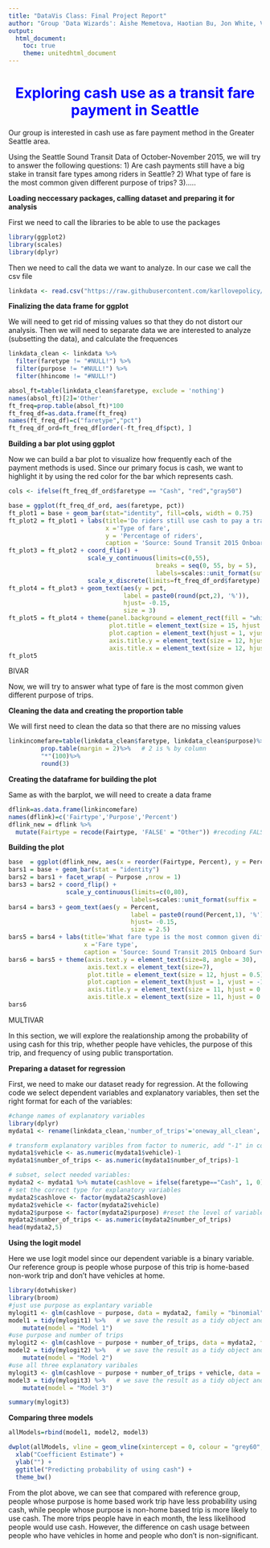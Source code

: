 ```yaml
---
title: "DataVis Class: Final Project Report"
author: "Group 'Data Wizards': Aishe Memetova, Haotian Bu, Jon White, Vitalii Zakhozhyi"
output: 
  html_document:
    toc: true
    theme: unitedhtml_document
---
```

<h1 align="center" style="color:blue">Exploring cash use as a transit fare payment in Seattle</h1>

Our group is interested in cash use as fare payment method in the Greater Seattle area.

Using the Seattle Sound Transit Data of October-November 2015, we will try to answer the following questions:
1) Are cash payments still have a big stake in transit fare types among riders in Seattle?
2) What type of fare is the most common given different purpose of trips?
3).....

**Loading neccessary packages, calling dataset and preparing it for analysis**

First we need to call the libraries to be able to use the packages 

```r
library(ggplot2)
library(scales)
library(dplyr)
```
Then we need to call the data we want to analyze. In our case we call the csv file

```r
linkdata <- read.csv("https://raw.githubusercontent.com/karllovepolicy/Data_Visual_Final_Tutorial/master/Final_Data.csv", stringsAsFactors=FALSE)
```

**Finalizing the data frame for ggplot**

We will need to get rid of missing values so that they do not distort our analysis. Then we will need to separate data we are interested to analyze (subsetting the data), and calculate the frequences

```r
linkdata_clean <- linkdata %>%
  filter(faretype != "#NULL!") %>%
  filter(purpose != "#NULL!") %>% 
  filter(hhincome != "#NULL!")

absol_ft=table(linkdata_clean$faretype, exclude = 'nothing')
names(absol_ft)[2]='Other'
ft_freq=prop.table(absol_ft)*100
ft_freq_df=as.data.frame(ft_freq) 
names(ft_freq_df)=c("faretype","pct")
ft_freq_df_ord=ft_freq_df[order(-ft_freq_df$pct), ]
```

**Building a bar plot using ggplot**

Now we can build a bar plot to visualize how frequently each of the payment methods is used. Since our primary focus is cash, we want to highlight it by using the red color for the bar which represents cash. 
```r
cols <- ifelse(ft_freq_df_ord$faretype == "Cash", "red","gray50")

base = ggplot(ft_freq_df_ord, aes(faretype, pct))
ft_plot1 = base + geom_bar(stat="identity", fill=cols, width = 0.75)
ft_plot2 = ft_plot1 + labs(title='Do riders still use cash to pay a transit fare in Seattle?', #to label the graph 
                           x ='Type of fare',
                           y = 'Percentage of riders',
                           caption = 'Source: Sound Transit 2015 Onboard Survey Data')
ft_plot3 = ft_plot2 + coord_flip() +
                      scale_y_continuous(limits=c(0,55),
                                         breaks = seq(0, 55, by = 5), 
                                         labels=scales::unit_format(suffix = '%')) +
                      scale_x_discrete(limits=ft_freq_df_ord$faretype)
ft_plot4 = ft_plot3 + geom_text(aes(y = pct,
                                label = paste0(round(pct,2), '%')), 
                                hjust= -0.15, 
                                size = 3)
ft_plot5 = ft_plot4 + theme(panel.background = element_rect(fill = "white", color = "black"),
                            plot.title = element_text(size = 15, hjust = 0.5),
                            plot.caption = element_text(hjust = 1, vjust = -1.2),
                            axis.title.y = element_text(size = 12, hjust = 0.5, vjust = 1.75),
                            axis.title.x = element_text(size = 12, hjust = 0.5, vjust = -1.25))
ft_plot5
```


###################### BIVAR #####################   

Now, we will try to answer what type of fare is the most common given different purpose of trips.


**Cleaning the data and creating the proportion table**

We will first need to clean the data so that there are no missing values

```r
linkincomefare=table(linkdata_clean$faretype, linkdata_clean$purpose)%>%
         prop.table(margin = 2)%>%   # 2 is % by column
         "*"(100)%>%
         round(3)
```

**Creating the dataframe for building the plot**

Same as with the barplot, we will need to create a data frame

```r
dflink=as.data.frame(linkincomefare)
names(dflink)=c('Fairtype','Purpose','Percent')
dflink_new = dflink %>% 
  mutate(Fairtype = recode(Fairtype, 'FALSE' = "Other")) #recoding FALSE to Other, meaning other type of fare
```

**Building the plot**

```r
base  = ggplot(dflink_new, aes(x = reorder(Fairtype, Percent), y = Percent))
bars1 = base + geom_bar(stat = "identity")
bars2 = bars1 + facet_wrap( ~ Purpose ,nrow = 1)
bars3 = bars2 + coord_flip() + 
                scale_y_continuous(limits=c(0,80),
                                  labels=scales::unit_format(suffix = '%'))
bars4 = bars3 + geom_text(aes(y = Percent,
                                  label = paste0(round(Percent,1), '%')), 
                                  hjust= -0.15, 
                                  size = 2.5)
bars5 = bars4 + labs(title='What fare type is the most common given different purpose of trips?',
                     x ='Fare type',
                     caption = 'Source: Sound Transit 2015 Onboard Survey Data')
bars6 = bars5 + theme(axis.text.y = element_text(size=8, angle = 30),
                      axis.text.x = element_text(size=7),
                      plot.title = element_text(size = 12, hjust = 0.5),
                      plot.caption = element_text(hjust = 1, vjust = -1.2),
                      axis.title.y = element_text(size = 11, hjust = 0.5, vjust = 1.75),
                      axis.title.x = element_text(size = 11, hjust = 0.5, vjust = -1.25))
bars6
```


##################### MULTIVAR #################### 


In this section, we will explore the realationship among the probability of using cash for this trip, whether people have vehicles, the purpose of this trip, and frequency of using public transportation. 


**Preparing a dataset for regression** 

First, we need to make our dataset ready for regression. At the following code we select dependent variables and explanatory variables, then set the right format for each of the variables:

```r
#change names of explanatory variables
library(dplyr)
mydata1 <- rename(linkdata_clean,'number_of_trips'='oneway_all_clean', 'vehicle'='hhveh_clean', "income"="hhincome")

# transform explanatory varibles from factor to numeric, add "-1" in command because Factors in R are represented internally as integers and the first factor is 1.
mydata1$vehicle <- as.numeric(mydata1$vehicle)-1
mydata1$number_of_trips <- as.numeric(mydata1$number_of_trips)-1

# subset, select needed variables:
mydata2 <- mydata1 %>% mutate(cashlove = ifelse(faretype=="Cash", 1, 0), vehicle = ifelse(vehicle>0, 1, 0)) %>% select(cashlove, purpose, number_of_trips, vehicle) %>% filter(purpose != "#NULL!")
# set the correct type for explanatory variables
mydata2$cashlove <- factor(mydata2$cashlove)
mydata2$vehicle <- factor(mydata2$vehicle)
mydata2$purpose <- factor(mydata2$purpose) #reset the level of variable "purpose"
mydata2$number_of_trips <- as.numeric(mydata2$number_of_trips)
head(mydata2,5)
```

**Using the logit model** 

Here we use logit model since our dependent variable is a binary variable. Our reference group is people whose purpose of this trip is home-based non-work trip and don't have vehicles at home.
```r
library(dotwhisker)
library(broom)
#just use purpose as explantary variable
mylogit1 <- glm(cashlove ~ purpose, data = mydata2, family = "binomial")
model1 = tidy(mylogit1) %>%   # we save the result as a tidy object and...
    mutate(model = "Model 1")
#use purpose and number of trips
mylogit2 <- glm(cashlove ~ purpose + number_of_trips, data = mydata2, family = "binomial")
model2 = tidy(mylogit2) %>%   # we save the result as a tidy object and...
    mutate(model = "Model 2")
#use all three explanatory varibales
mylogit3 <- glm(cashlove ~ purpose + number_of_trips + vehicle, data = mydata2, family = "binomial")
model3 = tidy(mylogit3) %>%   # we save the result as a tidy object and...
    mutate(model = "Model 3")

summary(mylogit3)
```

**Comparing three models**

```r
allModels=rbind(model1, model2, model3)

dwplot(allModels, vline = geom_vline(xintercept = 0, colour = "grey60", linetype = 2)) + 
  xlab("Coefficient Estimate") + 
  ylab("") +
  ggtitle("Predicting probability of using cash") +
  theme_bw()
```

From the plot above, we can see that compared with reference group, people whose purpose is home based work trip have less probability using cash, while people whose purpose is non-home based trip is more likely to use cash.
The more trips people have in each month, the less likelihood people would use cash. However, the difference on cash usage between people who have vehicles in home and people who don't is non-significant. 




